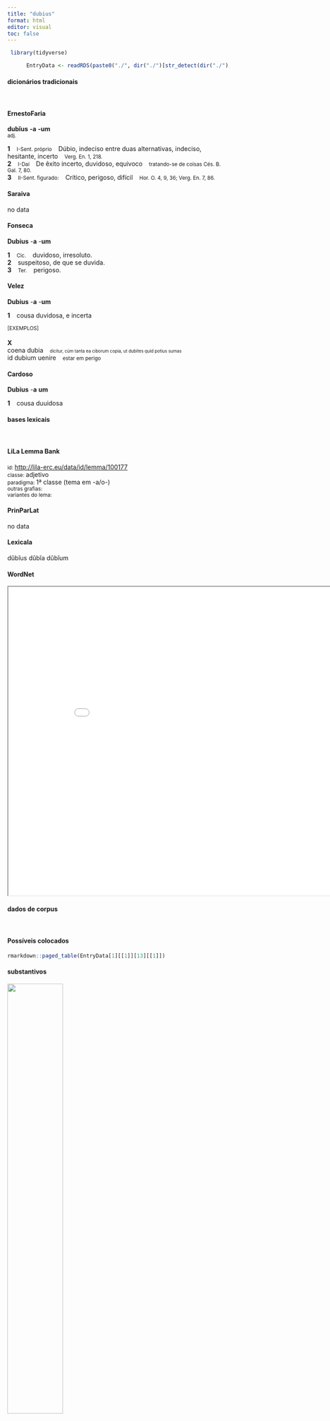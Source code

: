 ```yaml
---
title: "dubius"
format: html
editor: visual
toc: false
---
```



```r
 library(tidyverse) 

      EntryData <- readRDS(paste0("./", dir("./")[str_detect(dir("./"), "_xx100-117-98-105-117-115xx_.rds")]))

```


#### dicionários tradicionais

&emsp;




::: panel-tabset

#### ErnestoFaria

<b>dubĭus</b> <b>-a</b> <b>-um</b> <br> <small>adj.</small> <br> <small></small>   <p> <b>1</b> &ensp; <small>I-Sent. próprio</small> &ensp; Dúbio, indeciso entre duas alternativas, indeciso, hesitante, incerto &ensp; <small>Verg. En. 1, 218.</small> <br> <b>2</b> &ensp; <small>I-Daí</small> &ensp; De êxito incerto, duvidoso, equivoco &ensp; <small>tratando-se de coisas Cés. B. Gal. 7, 80.</small> <br> <b>3</b> &ensp; <small>II-Sent. figurado:</small> &ensp; Crítico, perigoso, difícil &ensp; <small>Hor. O. 4, 9, 36; Verg. En. 7, 86.</small> </p>




#### Saraiva

no data




#### Fonseca

<b>Dubius</b> -<b>a</b> -<b>um</b>   <p> <b>1</b> &ensp; <small>Cic.</small> &ensp; duvidoso, irresoluto. <br> <b>2</b> &ensp; suspeitoso, de que se duvida. <br> <b>3</b> &ensp; <small>Ter.</small> &ensp; perigoso. </p>




#### Velez

<b>Dubius</b> -<b>a</b> -<b>um</b>   <p> <b>1</b> &ensp; cousa duvidosa, e incerta </p>   <p><small>[EXEMPLOS]</small><br> <br><b>X</b><br>coena dubia &ensp; <small><small>dicitur, cúm tanta ea ciborum copia, ut dubites quid potius sumas</small></small> <br> id dubium uenire &ensp; <small>estar em perigo</small> </p>




#### Cardoso

<b>Dubius</b> -<b>a</b> <b>um</b>   <p> <b>1</b> &ensp; cousa duuidosa </p>


:::



#### bases lexicais

&emsp;






::: panel-tabset

#### LiLa Lemma Bank

<small> id: </small> <a href=' http://lila-erc.eu/data/id/lemma/100177 ' target="_blank"> http://lila-erc.eu/data/id/lemma/100177 </a> <br>
<small> classe: </small> adjetivo    <br>
<small> paradigma: </small> 1ª classe (tema em -a/o-) <br>
<small> outras grafias: </small>  <br>
<small> variantes do lema: </small>  <br>





#### PrinParLat

no data




#### Lexicala

dŭbĭus 
 dŭbĭa 
 dŭbĭum




#### WordNet

<iframe width='900' height='700' src='Media/Tree__xx100-117-98-105-117-115xx__sem_type_lexemes_pt.html'>

</iframe>


:::



#### dados de corpus

&emsp;




::: panel-tabset

#### Possíveis colocados

```r

rmarkdown::paged_table(EntryData[1][[1]][13][[1]])

```


#### substantivos

![](./Media/wordcloud__xx100-117-98-105-117-115xx__BY_collocate_scoreSUBST.webp){width=50% fig-alt='This chart plots collocate by scoreSUBST, for the headword dubius here are all the values plotted: collocate: quin; scoreSUBST: 0. collocate: sum; scoreSUBST: 0'}




#### adjetivos

![](./Media/wordcloud__xx100-117-98-105-117-115xx__BY_collocate_scoreADJ.webp){width=50% fig-alt='This chart plots collocate by scoreADJ, for the headword dubius here are all the values plotted: collocate: quin; scoreADJ: 0. collocate: sum; scoreADJ: 0'}




#### verbos

![](./Media/wordcloud__xx100-117-98-105-117-115xx__BY_collocate_scoreVERBO.webp){width=50% fig-alt='This chart plots collocate by scoreVERBO, for the headword dubius here are all the values plotted: collocate: quin; scoreVERBO: 0. collocate: sum; scoreVERBO: 2'}




#### advérbios

![](./Media/wordcloud__xx100-117-98-105-117-115xx__BY_collocate_scoreADV.webp){width=50% fig-alt='This chart plots collocate by scoreADV, for the headword dubius here are all the values plotted: collocate: quin; scoreADV: 0. collocate: sum; scoreADV: 0'}




#### preposições e conjunções

![](./Media/wordcloud__xx100-117-98-105-117-115xx__BY_collocate_scoreFUNC.webp){width=50% fig-alt='This chart plots collocate by scoreFUNC, for the headword dubius here are all the values plotted: collocate: quin; scoreFUNC: 20. collocate: sum; scoreFUNC: 0'}


:::



::: panel-tabset

#### ExemplosTraduzidos

<p> quam ideo timere dementis est quia certa expectantur <b>dubia</b> metuuntur <br> <small> Sen.Ep.30.10 <br> Por isso temê-la é próprio do insensato, porque as coisas certas se esperam, é das duvidosas que se têm medo. <small> [JDD] </small> </small> </p>
; <p> remoue existimationem hominum <b>dubia</b> semper est et in partem utramque diuiditur <br> <small> Sen.Ep.26.6 <br> Deixa de lado a opinião dos homens: é sempre dúbia e se divide para um lado e para o outro. <small> [JDD] </small> </small> </p>
; <p> sed id quidem non <b>dubium</b> est quin si quid erit eius modi sis advolaturus <br> <small> Cic.Att.2.15.2 <br> Mas, na verdade, não há dúvida de que, se houver algo desse tipo, virás voando. <small> [JDD] </small> </small> </p>





#### Frequência por autor

![](./Media/barchart__xx100-117-98-105-117-115xx__lemma_BY_author_Frequencies.webp){width=50% fig-alt='This charts plots the frequency of lemma by author_Frequencies. The Seneca subcorpus registers the highest normalized frequency, with the value of 4.11 and an absolute frequency of 22. The Suetonius subcorpus follows, with a normalized frequency of 0 and an absolute frequency of 0. the subcorpus with the least normalized frequency is Suetonius with the normalized value of 0 and an absolute freqeuncy of 0. here are all the values: subcorpus: Caesar ; normalized frequency: 2 ; absolute frequency: 0.755344059218974. subcorpus: Cicero ; normalized frequency: 14 ; absolute frequency: 0.872143729286586. subcorpus: Horatius ; normalized frequency: 1 ; absolute frequency: 0.888020602077968. subcorpus: Ovidius ; normalized frequency: 1 ; absolute frequency: 1.71585449553878. subcorpus: Phaedrus ; normalized frequency: 1 ; absolute frequency: 1.5181417944436. subcorpus: Sallustius ; normalized frequency: 3 ; absolute frequency: 2.78267322140803. subcorpus: Seneca ; normalized frequency: 22 ; absolute frequency: 4.10593307329091. subcorpus: Suetonius ; normalized frequency: 0 ; absolute frequency: 0. subcorpus: Tacitus ; normalized frequency: 1 ; absolute frequency: 3.43288705801579. subcorpus: Vergilius ; normalized frequency: 1 ; absolute frequency: 1.93050193050193. subcorpus: Hieronymus ; normalized frequency: 0 ; absolute frequency: 0'}




#### Frequência por gênero

![](./Media/barchart__xx100-117-98-105-117-115xx__lemma_BY_genre_Frequencies.webp){width=50% fig-alt='This charts plots the frequency of lemma by genre_Frequencies. The Poesia.trágica subcorpus registers the highest normalized frequency, with the value of 13.9 and an absolute frequency of 16. The Poesia.trágica subcorpus follows, with a normalized frequency of 13.9 and an absolute frequency of 16. the subcorpus with the least normalized frequency is Prosa.ficcional with the normalized value of 0 and an absolute freqeuncy of 0. here are all the values: subcorpus: Prosa.histórica ; normalized frequency: 6 ; absolute frequency: 1.46060030672606. subcorpus: Prosa.filosófica ; normalized frequency: 7 ; absolute frequency: 1.15319352234724. subcorpus: Prosa.oratória ; normalized frequency: 7 ; absolute frequency: 0.672088177968949. subcorpus: Prosa.epistolográfica ; normalized frequency: 6 ; absolute frequency: 1.58986724608495. subcorpus: Poesia.lírica ; normalized frequency: 1 ; absolute frequency: 0.84125515268781. subcorpus: Poesia.didática ; normalized frequency: 2 ; absolute frequency: 1.69649673424379. subcorpus: Poesia.trágica ; normalized frequency: 16 ; absolute frequency: 13.8985406532314. subcorpus: Poesia.épica ; normalized frequency: 1 ; absolute frequency: 1.93050193050193. subcorpus: Prosa.ficcional ; normalized frequency: 0 ; absolute frequency: 0'}




#### Frequência por século

![](./Media/barchart__xx100-117-98-105-117-115xx__lemma_BY_period_Frequencies.webp){width=50% fig-alt='This charts plots the frequency of lemma by period_Frequencies. The I.d.C. subcorpus registers the highest normalized frequency, with the value of 3.67 and an absolute frequency of 24. The I.d.C. subcorpus follows, with a normalized frequency of 3.67 and an absolute frequency of 24. the subcorpus with the least normalized frequency is IV.d.C. with the normalized value of 0 and an absolute freqeuncy of 0. here are all the values: subcorpus: I.a.C. ; normalized frequency: 21 ; absolute frequency: 0.9774261112404. subcorpus: I.d.C. ; normalized frequency: 24 ; absolute frequency: 3.67140890316659. subcorpus: II.d.C. ; normalized frequency: 1 ; absolute frequency: 2.61780104712042. subcorpus: IV.d.C. ; normalized frequency: 0 ; absolute frequency: 0'}


:::

